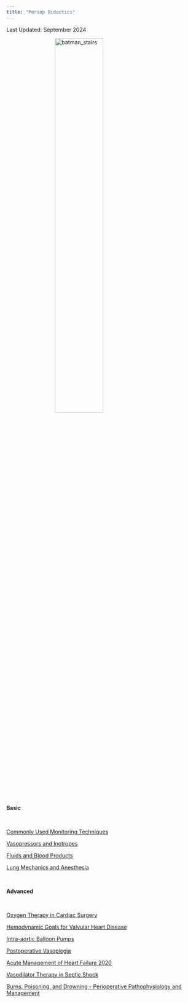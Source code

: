 ```yaml
---
title: "Periop Didactics"
---
```


Last Updated: September 2024

<style>
img {
  display: block;
  margin-left: auto;
  margin-right: auto;
  image-orientation: from-image;
}
</style>

<img src="images/batman.jpg" alt="batman_stairs" style="width:50%;">

<br>

<b>Basic</b>

<br>

[Commonly Used Monitoring Techniques](https://docs.google.com/presentation/d/1kHxL9EryUQ_RGyhjn-BvINlmvrWIrgsEijVnQb0mph0/edit?usp=sharing)

[Vasopressors and Inotropes](https://drive.google.com/file/d/1-GMI35hu8M5vKM7ZkUuoPoYW5B6sZMrN/view?usp=sharing)

[Fluids and Blood Products](https://docs.google.com/presentation/d/1F30u3_w-o6_zAfaI812f5Y8wDeQzbVNWazm2rGHbwiA/edit?usp=sharing)

[Lung Mechanics and Anesthesia](https://docs.google.com/presentation/d/1qOQ211_nebN3MlG6n4To86j3gEKSH_gF/edit?usp=sharing&ouid=102079696541019610913&rtpof=true&sd=true)

<br>

<b>Advanced</b>

<br>

[Oxygen Therapy in Cardiac Surgery](https://docs.google.com/presentation/d/1aHKrGnUDZ-H59XzJ554mwTzl_rzUWpN9/edit?usp=sharing&ouid=102079696541019610913&rtpof=true&sd=true)

[Hemodynamic Goals for Valvular Heart Disease](https://docs.google.com/presentation/d/1vj88a2fd1lRJhiRKNDCjvuwWKqS_ozTK/edit?usp=sharing&ouid=102079696541019610913&rtpof=true&sd=true)

[Intra-aortic Balloon Pumps](https://docs.google.com/presentation/d/1DN0Maluxe8i_izgy4co4nnSDHUU9w2JCyTyx70_KBHs/edit?usp=sharing)

[Postoperative Vasoplegia](https://docs.google.com/presentation/d/16SXXfynVghB8YQKg1XxakC96fkN4NiWJbF84WSyh4VM/edit?usp=sharing)

[Acute Management of Heart Failure 2020](https://docs.google.com/presentation/d/1aWmYuLZa-dpEcgzVs0De5G61uW-KUsNw/edit?usp=sharing&ouid=102079696541019610913&rtpof=true&sd=true)

[Vasodilator Therapy in Septic Shock](https://docs.google.com/presentation/d/1dZbta14AVySTl1JdbeH0pVfsiTJNrlph/edit?usp=sharing&ouid=102079696541019610913&rtpof=true&sd=true)

[Burns, Poisoning, and Drowning - Perioperative Pathophysiology and Management](https://docs.google.com/presentation/d/1zKzRpVWhYoBqVLCwArJghcvsALpx8NCneDVFQwhYSRY/edit?usp=sharing)

<!-- Google tag (gtag.js) -->
<script async src="https://www.googletagmanager.com/gtag/js?id=G-63NPTTVTEF"></script>
<script>
  window.dataLayer = window.dataLayer || [];
  function gtag(){dataLayer.push(arguments);}
  gtag('js', new Date());

  gtag('config', 'G-63NPTTVTEF');
</script>